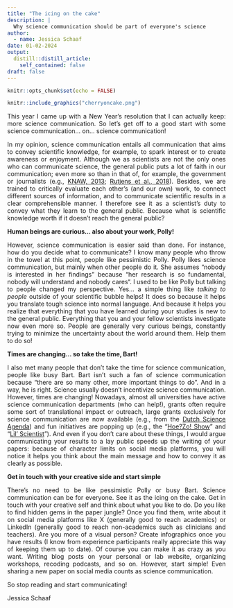 ---
title: "The icing on the cake"
description: |
  Why science communication should be part of everyone's science
author:
  - name: Jessica Schaaf 
date: 01-02-2024
output:
  distill::distill_article:
    self_contained: false
draft: false
---

<style>
body {
text-align: justify}
</style>

```{r setup, include=FALSE}
knitr::opts_chunk$set(echo = FALSE)
```

```{r, layout = "l-body-ouset", fig.width=3, echo=FALSE}

knitr::include_graphics("cherryoncake.png")

```

This year I came up with a New Year’s resolution that I can actually keep: more science communication. So let’s get off to a good start with some science communication… on… science communication! 

In my opinion, science communication entails all communication that aims to convey scientific knowledge, for example, to spark interest or to create awareness or enjoyment. Although we as scientists are not the only ones who can communicate science, the general public puts a lot of faith in our communication; even more so than in that of, for example, the government or journalists (e.g., [KNAW, 2013](https://storage.knaw.nl/2022-07/Vertrouwen-in-wetenschap.pdf); [Rutjens et al., 2018](https://www.sciencedirect.com/science/article/pii/S0065260117300345)). Besides, we are trained to critically evaluate each other’s (and our own) work, to connect different sources of information, and to communicate scientific results in a clear comprehensible manner. I therefore see it as a scientist’s duty to convey what they learn to the general public. Because what is scientific knowledge worth if it doesn’t reach the general public?

**Human beings are curious… also about your work, Polly!**

However, science communication is easier said than done. For instance, how do you decide what to communicate? I know many people who throw in the towel at this point, people like pessimistic Polly. Polly likes science communication, but mainly when other people do it. She assumes “nobody is interested in her findings” because “her research is so fundamental, nobody will understand and nobody cares“. I used to be like Polly but talking to people changed my perspective. Yes… a simple thing like *talking to people* outside of your scientific bubble helps! It does so because it helps you translate tough science into normal language. And because it helps you realize that everything that you have learned during your studies is new to the general public. Everything that you and your fellow scientists investigate now even more so. People are generally very curious beings, constantly trying to minimize the uncertainty about the world around them. Help them to do so! 

**Times are changing… so take the time, Bart!**

I also met many people that don’t take the time for science communication, people like busy Bart. Bart isn’t such a fan of science communication because “there are so many other, more important things to do”. And in a way, he is right. Science usually doesn’t incentivize science communication. However, times are changing! Nowadays, almost all universities have active science communication departments (who can help!), grants often require some sort of translational impact or outreach, large grants exclusively for science communication are now available (e.g., from the [Dutch Science Agenda](https://www.nwo.nl/en/calls/nwa-science-communication-2023)) and fun initiatives are popping up (e.g., the “[Hoe?Zo! Show](https://hoezoshow.nl/)” and “[Lil’ Scientist](https://eddiebrummelman.com/lilscientist/)”). And even if you don’t care about these things, I would argue communicating your results to a lay public speeds up the writing of your papers: because of character limits on social media platforms, you will notice it helps you think about the main message and how to convey it as clearly as possible.

**Get in touch with your creative side and start simple**

There’s no need to be like pessimistic Polly or busy Bart. Science communication can be for everyone. See it as the icing on the cake. Get in touch with your creative self and think about what you like to do. Do you like to find hidden gems in the paper jungle? Once you find them, write about it on social media platforms like X (generally good to reach academics) or LinkedIn (generally good to reach non-academics such as clinicians and teachers). Are you more of a visual person? Create infographics once you have results (I know from experience participants really appreciate this way of keeping them up to date). Of course you can make it as crazy as you want. Writing blog posts on your personal or lab website, organizing workshops, recoding podcasts, and so on. However, start simple! Even sharing a new paper on social media counts as science communication.

So stop reading and start communicating!

Jessica Schaaf
